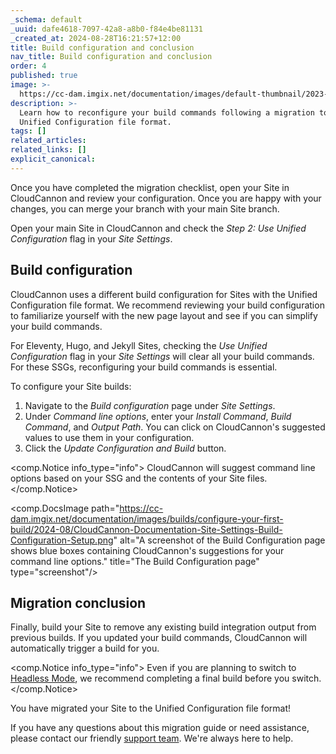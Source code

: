 ```yaml
---
_schema: default
_uuid: dafe4618-7097-42a8-a8b0-f84e4be81131
_created_at: 2024-08-28T16:21:57+12:00
title: Build configuration and conclusion
nav_title: Build configuration and conclusion
order: 4
published: true
image: >-
  https://cc-dam.imgix.net/documentation/images/default-thumbnail/2023-Q4/CloudCannon-Documentation-Thumbnail.png
description: >-
  Learn how to reconfigure your build commands following a migration to the
  Unified Configuration file format.
tags: []
related_articles:
related_links: []
explicit_canonical:
---
```

Once you have completed the migration checklist, open your Site in CloudCannon and review your configuration. Once you are happy with your changes, you can merge your branch with your main Site branch.

Open your main Site in CloudCannon and check the *Step 2: Use Unified Configuration* flag in your *Site Settings*.

## Build configuration

CloudCannon uses a different build configuration for Sites with the Unified Configuration file format. We recommend reviewing your build configuration to familiarize yourself with the new page layout and see if you can simplify your build commands.

For Eleventy, Hugo, and Jekyll Sites, checking the *Use Unified Configuration* flag in your *Site Settings* will clear all your build commands. For these SSGs, reconfiguring your build commands is essential.

To configure your Site builds:

1. Navigate to the *Build configuration* page under *Site Settings*.
2. Under *Command line options*, enter your *Install Command*, *Build Command*, and *Output Path*. You can click on CloudCannon's suggested values to use them in your configuration.
3. Click the *Update Configuration and Build* button.

<comp.Notice info_type="info">
  CloudCannon will suggest command line options based on your SSG and the contents of your Site files.
</comp.Notice>

<comp.DocsImage path="https://cc-dam.imgix.net/documentation/images/builds/configure-your-first-build/2024-08/CloudCannon-Documentation-Site-Settings-Build-Configuration-Setup.png" alt="A screenshot of the Build Configuration page shows blue boxes containing CloudCannon's suggestions for your command line options." title="The Build Configuration page" type="screenshot"/>

## Migration conclusion

Finally, build your Site to remove any existing build integration output from previous builds. If you updated your build commands, CloudCannon will automatically trigger a build for you.

<comp.Notice info_type="info">
  Even if you are planning to switch to [Headless Mode](/documentation/articles/what-is-headless-mode/), we recommend completing a final build before you switch.
</comp.Notice>

You have migrated your Site to the Unified Configuration file format!

If you have any questions about this migration guide or need assistance, please contact our friendly [support team](/support/). We're always here to help.